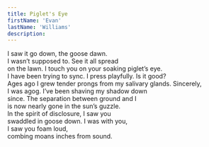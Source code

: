```yaml
---
title: Piglet's Eye
firstName: 'Evan'
lastName: 'Williams'
description:
---
```


I saw it go down, the goose dawn.\
I wasn’t supposed to. See it all spread\
on the lawn. I touch you on your soaking piglet’s eye.\
I have been trying to sync. I press playfully. Is it good?\
Ages ago I grew tender prongs from my salivary glands. Sincerely,\
I was agog. I’ve been shaving my shadow down\
since. The separation between ground and I\
is now nearly gone in the sun’s guzzle.\
In the spirit of disclosure, I saw you\
swaddled in goose down. I was with you,\
I saw you foam loud,\
combing moans inches from sound.

